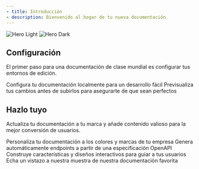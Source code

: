 ```yaml
---
- title: Introducción
- description: Bienvenido al hogar de tu nueva documentación
---
```


<img className="block dark:hidden" src="/images/hero-light.png" alt="Hero Light" />

<img className="hidden dark:block" src="/images/hero-dark.png" alt="Hero Dark" />

## Configuración

El primer paso para una documentación de clase mundial es configurar tus entornos de edición.

<CardGroup cols={2}>
  <Card title="Edita Tu Documentación" icon="pen-to-square" href="https://mintlify.com/docs/quickstart">
    Configura tu documentación localmente para un desarrollo fácil
  </Card>

  <Card title="Vista Previa de Cambios" icon="image" href="https://mintlify.com/docs/development">
    Previsualiza tus cambios antes de subirlos para asegurarte de que sean perfectos
  </Card>
</CardGroup>

## Hazlo tuyo

Actualiza tu documentación a tu marca y añade contenido valioso para la mejor conversión de usuarios.

<CardGroup cols={2}>
  <Card title="Personalizar Estilo" icon="palette" href="https://mintlify.com/docs/settings/global">
    Personaliza tu documentación a los colores y marcas de tu empresa
  </Card>

  <Card title="Referencia de APIs" icon="code" href="https://mintlify.com/docs/api-playground/openapi">
    Genera automáticamente endpoints a partir de una especificación OpenAPI
  </Card>

  <Card title="Añadir Componentes" icon="screwdriver-wrench" href="https://mintlify.com/docs/content/components/accordions">
    Construye características y diseños interactivos para guiar a tus usuarios
  </Card>

  <Card title="Obtén Inspiración" icon="stars" href="https://mintlify.com/customers">
    Echa un vistazo a nuestra muestra de nuestra documentación favorita
  </Card>
</CardGroup>

